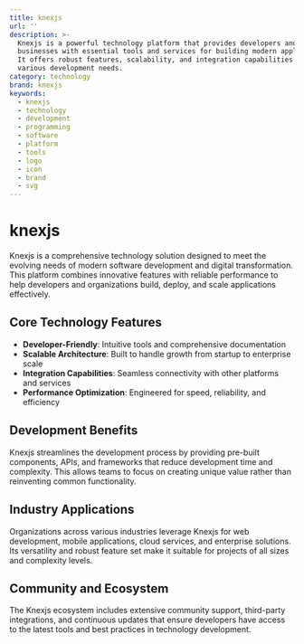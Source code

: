 ```yaml
---
title: knexjs
url: ''
description: >-
  Knexjs is a powerful technology platform that provides developers and
  businesses with essential tools and services for building modern applications.
  It offers robust features, scalability, and integration capabilities for
  various development needs.
category: technology
brand: knexjs
keywords:
  - knexjs
  - technology
  - development
  - programming
  - software
  - platform
  - tools
  - logo
  - icon
  - brand
  - svg
---
```


# knexjs

Knexjs is a comprehensive technology solution designed to meet the evolving needs of modern software development and digital transformation. This platform combines innovative features with reliable performance to help developers and organizations build, deploy, and scale applications effectively.

## Core Technology Features

- **Developer-Friendly**: Intuitive tools and comprehensive documentation
- **Scalable Architecture**: Built to handle growth from startup to enterprise scale
- **Integration Capabilities**: Seamless connectivity with other platforms and services
- **Performance Optimization**: Engineered for speed, reliability, and efficiency

## Development Benefits

Knexjs streamlines the development process by providing pre-built components, APIs, and frameworks that reduce development time and complexity. This allows teams to focus on creating unique value rather than reinventing common functionality.

## Industry Applications

Organizations across various industries leverage Knexjs for web development, mobile applications, cloud services, and enterprise solutions. Its versatility and robust feature set make it suitable for projects of all sizes and complexity levels.

## Community and Ecosystem

The Knexjs ecosystem includes extensive community support, third-party integrations, and continuous updates that ensure developers have access to the latest tools and best practices in technology development.
